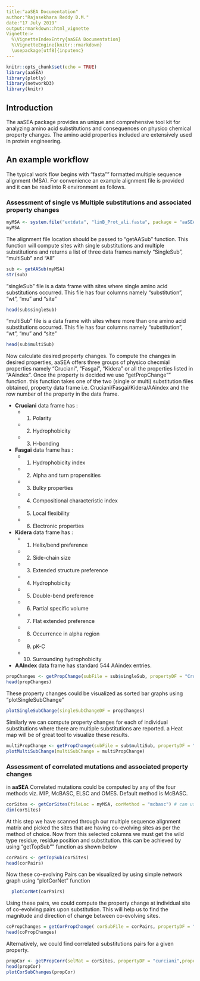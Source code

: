 ---
title:"aaSEA Documentation"
author:"Rajasekhara Reddy D.M."
date:"17 July 2019"
output:rmarkdown::html_vignette
Vignette:>
  %\VignetteIndexEntry{aaSEA Documentation}
  %\VignetteEngine{knitr::rmarkdown}
  \usepackage[utf8]{inputenc}
---

```{r setup, include=FALSE}
knitr::opts_chunk$set(echo = TRUE)
library(aaSEA)
library(plotly)
library(networkD3)
library(knitr)
```

## Introduction

The aaSEA package provides an unique and comprehensive tool kit for analyzing amino acid substitutions and consequences on physico chemical property changes. The amino acid properties included are extensively used in protein engineering.  


## An example workflow
The typical work flow begins with "fasta"" formatted multiple sequence alignment (MSA). For convenience an example alignment file is provided and it can be read into R environment as follows. 

### Assessment of single vs Multiple substitutions and associated property changes 
```{r}
myMSA <- system.file("extdata", "linB_Prot_ali.fasta", package = "aaSEA") 
myMSA
```

The alignment file location should be passed to "getAASub" function. This function will compute sites with single substitutions and multiple substitutions and returns a list of three data frames namely "SingleSub", "multiSub" and "All"

```{r}
sub <- getAASub(myMSA)
str(sub)
```

"singleSub" file is a data frame with sites where single amino acid substitutions occurred. This file has four columns namely "substitution", "wt", "mu" and "site"

```{r}
head(sub$singleSub)
```

"multiSub" file is a data frame with sites where more than one amino acid substitutions occurred. This file has four columns namely "substitution", "wt", "mu" and "site"

```{r}
head(sub$multiSub)
```

Now calculate desired property changes. To compute the changes in desired properties, aaSEA offers three groups of physico checmial properties namely "Cruciani", "Fasgai", "Kidera" or all the properties listed in "AAindex". Once the property is decided we use "getPropChange"" function. this function takes one of the two (single or multi) substitution files obtained, property data frame i.e. Cruciani/Fasgai/Kidera/AAindex and the row number of the property in the data frame. 

 * **Cruciani** data frame has :
     + 1. Polarity
     + 2. Hydrophobicity
     + 3. H-bonding

* **Fasgai** data frame has :
    + 1. Hydrophobicity index
    + 2. Alpha and turn propensities
    + 3. Bulky properties
    + 4. Compositional characteristic index
    + 5. Local flexibility
    + 6. Electronic properties

* **Kidera** data frame has :
    + 1. Helix/bend preference
    + 2. Side-chain size
    + 3. Extended structure preference
    + 4. Hydrophobicity
    + 5. Double-bend preference
    + 6. Partial specific volume
    + 7. Flat extended preference
    + 8. Occurrence in alpha region
    + 9. pK-C
    + 10. Surrounding hydrophobicity

* **AAIndex** data frame has standard 544 AAindex entries.

```{r}
propChanges <- getPropChange(subFile = sub$singleSub, propertyDF = "Cruciani", propertyIndex = 1)
head(propChanges)
```

  These property changes could be visualized as sorted bar graphs using "plotSingleSubChange"

```{r fig1, fig.height = 5, fig.width = 9, warning=FALSE}
plotSingleSubChange(singleSubChangeDF = propChanges)
```

  Similarly we can compute property changes for each of individual substitutions where there are multiple substitutions are reported. a Heat map will be of great tool to visualize these results. 
```{r fig2, fig.height=5, fig.width= 9}
multiPropChange <- getPropChange(subFile = sub$multiSub, propertyDF = "cruciani", propertyIndex = 2)
plotMultiSubChange(multiSubChange = multiPropChange)
```

### Assessment of correlated mutations and associated property changes

in **aaSEA** Correlated mutations could be computed by any of the four methods viz. MIP, McBASC, ELSC and OMES. Default method is McBASC. 

```{r message=FALSE, warning=FALSE, paged.print=FALSE}
corSites <- getCorSites(fileLoc = myMSA, corMethod = "mcbasc") # can use any of the "omes", "elsc", "mip"
dim(corSites)
```

  At this step we have scanned through our multiple sequence alignment matrix and picked the sites that are having co-evolving sites as per the method of choice.
  Now from this selected columns we must get the wild type residue, residue position and substitution. this can be achieved by using "getTopSub"" function as shown below
  
```{r}
corPairs <- getTopSub(corSites)
head(corPairs)
```

  Now these co-evolving Pairs can be visualized by using simple network graph using "plotCorNet" function
```{r fig3, fig.height=5, fig.width= 9}
  plotCorNet(corPairs)
```

  Using these pairs, we could compute the property change at individual site of co-evolving pairs upon substitution. This will help us to find the magnitude and direction of change between co-evolving sites. 
```{r fig.width=9, paged.print=FALSE}
coPropChanges = getCorPropChange( corSubFile = corPairs, propertyDF = "Cruciani", propertyIndex = 1)
head(coPropChanges)
```
  
  Alternatively, we could find correlated substitutions pairs for a given property. 
  
```{r fig4, fig.height=5, fig.width= 9}
propCor <- getPropCorr(selMat = corSites, propertyDF = "curciani",propertyIndex = 1)
head(propCor)
plotCorSubChanges(propCor)
```
  